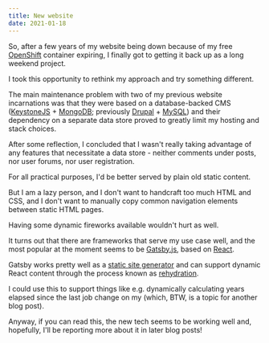 ```yaml
---
title: New website
date: 2021-01-18
---
```



So, after a few years of my website being down because of my free
[OpenShift](https://www.openshift.com) container expiring, I finally
got to getting it back up as a long weekend project.

I took this opportunity to rethink my approach and try something different.

The main maintenance problem with two of my previous website incarnations was
that they were based on a database-backed CMS
([KeystoneJS](https://www.keystonejs.com) + [MongoDB](https://www.mongodb.com);
previously [Drupal](https://www.drupal.org) + [MySQL](https://www.mysql.com))
and their dependency on a separate data store proved to greatly limit my hosting
and stack choices.

After some reflection, I concluded that I wasn't really taking advantage of any
features that necessitate a data store - neither comments under posts, nor user
forums, nor user registration.

For all practical purposes, I'd be better served by plain old static content.

But I am a lazy person, and I don't want to handcraft too much HTML and CSS,
and I don't want to manually copy common navigation elements between static HTML pages.

Having some dynamic fireworks available wouldn't hurt as well.

It turns out that there are frameworks that serve my use case well, and the most popular
at the moment seems to be [Gatsby.js](https://www.gatsbyjs.com), based on
[React](https://reactjs.org).

Gatsby works pretty well as a
[static site generator](https://www.gatsbyjs.com/docs/glossary/static-site-generator/)
and can support dynamic React content through the process known as
[rehydration](https://www.gatsbyjs.com/docs/conceptual/react-hydration/).

I could use this to support things like e.g. dynamically calculating years
elapsed since the last job change on my <Navlink to="/resume" text="resume"/> (which,
BTW, is a topic for another blog post).

Anyway, if you can read this, the new tech seems to be working well and, hopefully,
I'll be reporting more about it in later blog posts!
